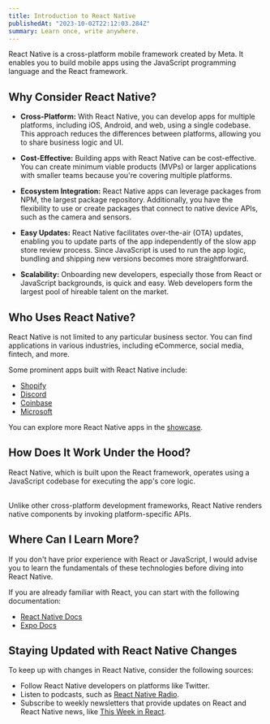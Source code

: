 ```yaml
---
title: Introduction to React Native
publishedAt: "2023-10-02T22:12:03.284Z"
summary: Learn once, write anywhere.
---
```


React Native is a cross-platform mobile framework created by Meta. It enables you to build mobile apps using the JavaScript programming language and the React framework.

## Why Consider React Native?

- **Cross-Platform:** With React Native, you can develop apps for multiple platforms, including iOS, Android, and web, using a single codebase. This approach reduces the differences between platforms, allowing you to share business logic and UI.

- **Cost-Effective:** Building apps with React Native can be cost-effective. You can create minimum viable products (MVPs) or larger applications with smaller teams because you're covering multiple platforms.

- **Ecosystem Integration:** React Native apps can leverage packages from NPM, the largest package repository. Additionally, you have the flexibility to use or create packages that connect to native device APIs, such as the camera and sensors.

- **Easy Updates:** React Native facilitates over-the-air (OTA) updates, enabling you to update parts of the app independently of the slow app store review process. Since JavaScript is used to run the app logic, bundling and shipping new versions becomes more straightforward.

- **Scalability:** Onboarding new developers, especially those from React or JavaScript backgrounds, is quick and easy. Web developers form the largest pool of hireable talent on the market.

## Who Uses React Native?

React Native is not limited to any particular business sector. You can find applications in various industries, including eCommerce, social media, fintech, and more.

Some prominent apps built with React Native include:

- [Shopify](https://shopify.engineering/migrating-our-largest-mobile-app-to-react-native)
- [Discord](https://discord.com/blog/android-react-native-framework-update)
- [Coinbase](https://www.coinbase.com/blog/announcing-coinbases-successful-transition-to-react-native)
- [Microsoft](https://devblogs.microsoft.com/react-native/)

You can explore more React Native apps in the [showcase](https://reactnative.dev/showcase).

## How Does It Work Under the Hood?

<Callout emoji="🔎">

React Native, which is built upon the React framework, operates using a JavaScript codebase for executing the app's core logic. <br /><br />

Unlike other cross-platform development frameworks, React Native renders native components by invoking platform-specific APIs.

</Callout>

## Where Can I Learn More?

If you don't have prior experience with React or JavaScript, I would advise you to learn the fundamentals of these technologies before diving into React Native.

If you are already familiar with React, you can start with the following documentation:

- [React Native Docs](https://reactnative.dev/)
- [Expo Docs](https://docs.expo.dev/)

## Staying Updated with React Native Changes

To keep up with changes in React Native, consider the following sources:

- Follow React Native developers on platforms like Twitter.
- Listen to podcasts, such as [React Native Radio](https://reactnativeradio.com/).
- Subscribe to weekly newsletters that provide updates on React and React Native news, like [This Week in React](https://thisweekinreact.com/).
